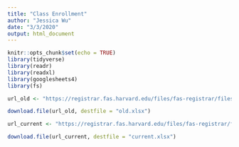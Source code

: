 ```yaml
---
title: "Class Enrollment"
author: "Jessica Wu"
date: "3/3/2020"
output: html_document
---
```


```r
knitr::opts_chunk$set(echo = TRUE)
library(tidyverse)
library(readr)
library(readxl)
library(googlesheets4)
library(fs)
```

```r

url_old <- "https://registrar.fas.harvard.edu/files/fas-registrar/files/class_enrollment_summary_by_term_3.22.19_0.xlsx"

download.file(url_old, destfile = "old.xlsx")

url_current <- "https://registrar.fas.harvard.edu/files/fas-registrar/files/class_enrollment_summary_by_term_2.25.20_0.xlsx"

download.file(url_current, destfile = "current.xlsx")

```

